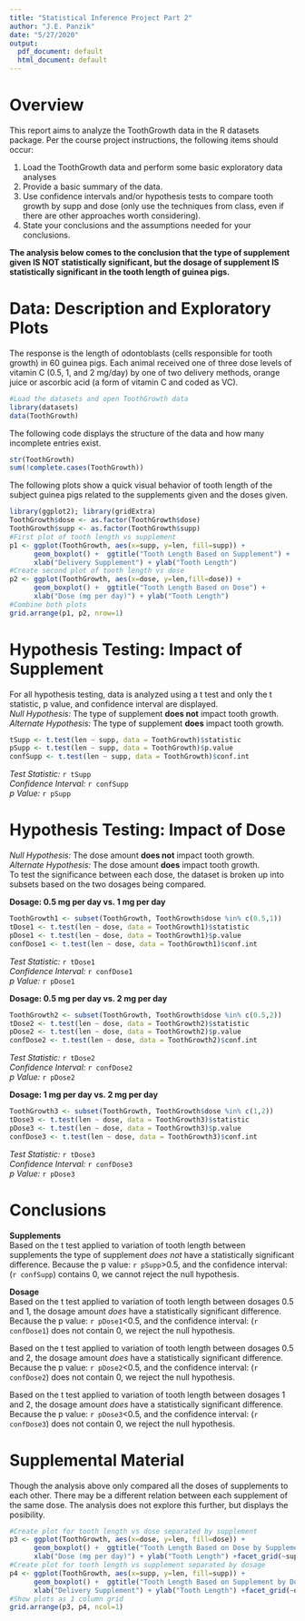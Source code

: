 ```yaml
---
title: "Statistical Inference Project Part 2"
author: "J.E. Panzik"
date: "5/27/2020"
output:
  pdf_document: default
  html_document: default
---
```


# Overview
This report aims to analyze the ToothGrowth data in the R datasets package. Per the course project instructions, the following items should occur:

1. Load the ToothGrowth data and perform some basic exploratory data analyses
2. Provide a basic summary of the data.
3. Use confidence intervals and/or hypothesis tests to compare tooth growth by supp and dose (only use the techniques from class, even if there are other approaches worth considering).
4. State your conclusions and the assumptions needed for your conclusions.

**The analysis below comes to the conclusion that the type of supplement given IS NOT statistically significant, but the dosage of supplement IS statistically significant in the tooth length of guinea pigs.**

# Data: Description and Exploratory Plots
The response is the length of odontoblasts (cells responsible for tooth growth) in 60 guinea pigs. Each animal received one of three dose levels of vitamin C (0.5, 1, and 2 mg/day) by one of two delivery methods, orange juice or ascorbic acid (a form of vitamin C and coded as VC).

```r
#Load the datasets and open ToothGrowth data
library(datasets)
data(ToothGrowth)
```

The following code displays the structure of the data and how many incomplete entries exist.
```r
str(ToothGrowth)
sum(!complete.cases(ToothGrowth))
```

The following plots show a quick visual behavior of tooth length of the subject guinea pigs related to the supplements given and the doses given.
```r
library(ggplot2); library(gridExtra)
ToothGrowth$dose <- as.factor(ToothGrowth$dose)
ToothGrowth$supp <- as.factor(ToothGrowth$supp)
#First plot of tooth length vs supplement
p1 <- ggplot(ToothGrowth, aes(x=supp, y=len, fill=supp)) +
      geom_boxplot() +  ggtitle("Tooth Length Based on Supplement") +
      xlab("Delivery Supplement") + ylab("Tooth Length")
#Create second plot of tooth length vs dose
p2 <- ggplot(ToothGrowth, aes(x=dose, y=len,fill=dose)) +
      geom_boxplot() +  ggtitle("Tooth Length Based on Dose") +
      xlab("Dose (mg per day)") + ylab("Tooth Length")
#Combine both plots
grid.arrange(p1, p2, nrow=1)
```

# Hypothesis Testing: Impact of Supplement
For all hypothesis testing, data is analyzed using a t test and only the t statistic, p value, and confidence interval are displayed.  
*Null Hypothesis:* The type of supplement **does not** impact tooth growth.  
*Alternate Hypothesis:* The type of supplement **does** impact tooth growth.  
```r
tSupp <- t.test(len ~ supp, data = ToothGrowth)$statistic
pSupp <- t.test(len ~ supp, data = ToothGrowth)$p.value
confSupp <- t.test(len ~ supp, data = ToothGrowth)$conf.int
```
*Test Statistic:* `r tSupp`  
*Confidence Interval:* `r confSupp`  
*p Value:* `r pSupp`

# Hypothesis Testing: Impact of Dose
*Null Hypothesis:* The dose amount **does not** impact tooth growth.  
*Alternate Hypothesis:* The dose amount **does** impact tooth growth.  
To test the significance between each dose, the dataset is broken up into subsets based on the two dosages being compared.

**Dosage: 0.5 mg per day vs. 1 mg per day**  
```r
ToothGrowth1 <- subset(ToothGrowth, ToothGrowth$dose %in% c(0.5,1))
tDose1 <- t.test(len ~ dose, data = ToothGrowth1)$statistic
pDose1 <- t.test(len ~ dose, data = ToothGrowth1)$p.value
confDose1 <- t.test(len ~ dose, data = ToothGrowth1)$conf.int
```
*Test Statistic:* `r tDose1`  
*Confidence Interval:* `r confDose1`  
*p Value:* `r pDose1`

**Dosage: 0.5 mg per day vs. 2 mg per day**  
```r
ToothGrowth2 <- subset(ToothGrowth, ToothGrowth$dose %in% c(0.5,2))
tDose2 <- t.test(len ~ dose, data = ToothGrowth2)$statistic
pDose2 <- t.test(len ~ dose, data = ToothGrowth2)$p.value
confDose2 <- t.test(len ~ dose, data = ToothGrowth2)$conf.int
```
*Test Statistic:* `r tDose2`  
*Confidence Interval:* `r confDose2`  
*p Value:* `r pDose2`

**Dosage: 1 mg per day vs. 2 mg per day**  
```r
ToothGrowth3 <- subset(ToothGrowth, ToothGrowth$dose %in% c(1,2))
tDose3 <- t.test(len ~ dose, data = ToothGrowth3)$statistic
pDose3 <- t.test(len ~ dose, data = ToothGrowth3)$p.value
confDose3 <- t.test(len ~ dose, data = ToothGrowth3)$conf.int
```
*Test Statistic:* `r tDose3`  
*Confidence Interval:* `r confDose3`  
*p Value:* `r pDose3`

# Conclusions
**Supplements**  
Based on the t test applied to variation of tooth length between supplements the type of supplement *does not* have a statistically significant difference. Because the p value: `r pSupp`>0.5, and the confidence interval: (`r confSupp`) contains 0, we cannot reject the null hypothesis.

**Dosage**  
Based on the t test applied to variation of tooth length between dosages 0.5 and 1, the dosage amount *does* have a statistically significant difference. Because the p value: `r pDose1`<0.5, and the confidence interval: (`r confDose1`) does not contain 0, we reject the null hypothesis.

Based on the t test applied to variation of tooth length between dosages 0.5 and 2, the dosage amount *does* have a statistically significant difference. Because the p value: `r pDose2`<0.5, and the confidence interval: (`r confDose2`) does not contain 0, we reject the null hypothesis.

Based on the t test applied to variation of tooth length between dosages 1 and 2, the dosage amount *does* have a statistically significant difference. Because the p value: `r pDose3`<0.5, and the confidence interval: (`r confDose3`) does not contain 0, we reject the null hypothesis.

\newpage

# Supplemental Material
Though the analysis above only compared all the doses of supplements to each other. There may be a different relation between each supplement of the same dose. The analysis does not explore this further, but displays the posibility.
```r
#Create plot for tooth length vs dose separated by supplement
p3 <- ggplot(ToothGrowth, aes(x=dose, y=len, fill=dose)) +
      geom_boxplot() +  ggtitle("Tooth Length Based on Dose by Supplement") +
      xlab("Dose (mg per day)") + ylab("Tooth Length") +facet_grid(~supp)
#Create plot for tooth length vs supplement separated by dosage
p4 <- ggplot(ToothGrowth, aes(x=supp, y=len, fill=supp)) +
      geom_boxplot() +  ggtitle("Tooth Length Based on Supplement by Dose") +
      xlab("Delivery Supplement") + ylab("Tooth Length") +facet_grid(~dose)
#Show plots as 1 column grid
grid.arrange(p3, p4, ncol=1)
```
